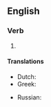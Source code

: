 ==English==

===Verb===
{{head|en|verb form}}

# {{inflection of|en|disapprove||pres|part}}

====Translations====
{{trans-top|present participle of disapprove}}
* Dutch: {{t+|nl|afkeurend}}
* Greek: {{t+|el|αρνητικός}}
{{trans-mid}}
* Russian: {{t+|ru|неодобри́тельный}}
{{trans-bottom}}
